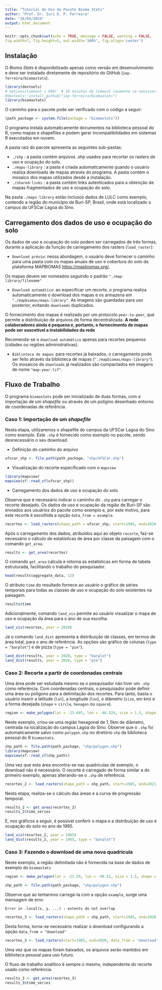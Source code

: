 ```yaml
---
title: "Tutorial de Uso do Pacote Bioma Stats"
author: "Prof. Dr. Iuri E. P. Ferreira"
date: "26/04/2024"
output: html_document
---
```


```r
knitr::opts_chunk$set(echo = TRUE, message = FALSE, warning = FALSE,  fig.show = 'asis', 
fig.width=7, fig.height=5, out.width='100%', fig.align='center')
```

## Instalação

O _Bioma Stats_ é disponibilizado apenas como versão em desenvolvimento e deve ser instalado diretamente de repositório do GitHub (`iep-ferreira/biomastats`).    

```r
library(devtools)
# options(timeout = 600)  # 10 minutos de timeout (aumente se necessario)
#devtools::install_github("iep-ferreira/biomastats")
library(biomastats)
```

O caminho para o pacote pode ser verificado com o código a seguir: 

```r
(path_package <- system.file(package = "biomastats"))
```

O programa instala automaticamente documentos na biblioteca pessoal do R, como mapas e shapefiles e podem gerar incompatibilidades em sistemas R executados em nuvem.   

A pasta raiz do pacote apresenta as seguintes sub-pastas: 

  + `./shp` : a pasta contém arquivos .shp usados para recortar os rasters de uso e ocupação do solo. 
  + `./maps-library` : a pasta é criada automaticamente quando o usuário realiza downloads de mapas através do programa. A pasta contém o mosaico dos mapas utilizados desde a instalação. 
  + `./shared-links` : a pasta contém links autenticados para a obtenção de mapas fragmentados de uso e ocupação do solo. 
  
Na pasta `./maps-library` estão inclusos dados de LULC como exemplo, contendo a região do município de Buri-SP, Brasil, onde está localizado o campus da UFSCar Lagoa do Sino.   
  
## Carregamento dos dados de uso e ocupação do solo

Os dados de uso e ocupação do solo podem ser carregados de três formas, durante a aplicação da função de carregamento dos rasters (`load_raster`): 

  + `Download prévio`: nessa abordagem, o usuário deve fornecer o caminho para uma pasta com os mapas anuais de uso e cobertura do solo da plataforma MAPBIOMAS <https://mapbiomas.org/>. 

 Os mapas devem ser nomeados seguindo o padrão `"./map-library/filename"`
 
  + `Download automático`: ao especificar um recorte, o programa realiza automaticamente o download dos mapas e os armazena em `"./mapbiomas/maps-library"`. As imagens são guardadas para uso posterior, evitando `downloads` duplicados. 
  
O fornecimento dos mapas é realizado por um protocolo `peer-to-peer`, que permite a distribuição de arquivos de forma decentralizada. **A rede colaboradores ainda é pequena e, portanto, o fornecimento de mapas pode ser suscetível a instabilidades da rede**  

Recomenda-se o `download automático` apenas para recortes pequenos (cidades ou regiões administrativas).  

  + `Biblioteca de mapas`: para recortes já baixados, o carregamento pode ser feito através da biblioteca de mapas (`"./mapbiomas/maps-library"`). Os mosaicos de `downloads` já realizados são compactados em imagens de nome `"map-year.tif"`. 
  
## Fluxo de Trabalho

O programa `biomastats` pode ser inicializado de duas formas, com a importação de um _shapefile_ ou através de um polígino desenhado entorno de coordenadas de referência. 

### Caso 1: Importação de um _shapefile_

Nesta etapa, utilizaremos o shapefile do campus da UFSCar Lagoa do Sino como exemplo. Este `.shp` é fornecido como exemplo no pacote, sendo desnecessário o seu download.  

  - Definição do caminho do arquivo

```r
ufscar_shp <- file.path(path_package, "shp/UFSCar.shp")
```

  - Visualização do recorte especificado com o `mapview` 

```r
library(mapview)
mapview(sf::read_sf(ufscar_shp))
```

  - Carregamento dos dados de uso e ocupação do solo

Observe que é necessário indicar o caminho do `.shp` para carregar o recorte desejado. Os dados de uso e ocupação da região de Buri-SP são enviados aos usuários do pacote como exemplo e, por este motivo, para este recorte é escolhida a opção `data_from = example`.

```r
recortes <- load_rasters(shape_path = ufscar_shp, start=1985, end=2020, data_from = "example")
```

Após o carregamento dos dados, atribuídos aqui ao objeto `recorte`, faz-se necessário o cálculo de estatísticas de área por classe da paisagem com o comando `get_area`.  

```r
results <- get_area(recortes)
```

O comando `get_area` calcula e retorna as estatísticas em forma de tabela estruturada, facilitando o trabalho do pesquisador. 

```r
head(results$aggregate_data, 12)
```

O atributo `time` do resultado fornece ao usuário o gráfico de séries temporais para todas as classes de uso e ocupação do solo existentes na paisagem. 

```r
results$time
```
Adicionalmente, comando `land_vis` permite ao usuário visualizar o mapa de uso e ocupação da área para o ano de sua escolha. 

```r
land_vis(recortes, year = 2020)
```

Já o comando `land_dist` apresenta a distribuição de classes, em termos de área total, para o ano de referência. As opções são gráfico de colunas (`type = "barplot"`) e de pizza (`type = "pie"`). 

```r
land_dist(results, year = 2020, type = "barplot")
land_dist(results, year = 2020, type = "pie")
```

### Caso 2: Recorte a partir de coordenadas centrais

Uma área pode ser estudada mesmo se o pesquisador não tiver um `.shp` como referência. Com coordenadas centrais, o pesquisador pode definir uma área ou polígono para a delimitação dos recortes. Para tanto, basta o usuário inserir a latitude (`lat`), a longitude (`lon`), o diâmetro (`size`, em km) e a forma desejada (`shape` = `circle`, `hexagon` ou `square`). 

```r
region <- make_polygon(lat = -23.605, lon = -48.529, size = 1.5, shape = "hexagon")
```

Neste exemplo, criou-se uma região hexagonal de $1,5$km de diâmetro, centrada na localização do campus Lagoa do Sino. Observe que o `.shp` foi automaticamente salvo como `polygon.shp` no diretório `shp` da biblioteca pessoal do R `biomastats`. 

```r
shp_path <- file.path(path_package, "shp/polygon.shp")
library(mapview)
mapview(sf::read_sf(shp_path))
```

Uma vez que esta área encontra-se nas quadrículas de exemplo, o download não é necessário. O recorte é carregado de forma similar a do primeiro exemplo, apenas alterando-se o `.shp` de referência. 

```r
recortes_2 <- load_rasters(shape_path = shp_path, start=1985, end=2021, data_from = "example")
```

Nesta etapa, realiza-se o cálculo das áreas e a curva de progressão temporal. 

```r
results_2 <- get_area(recortes_2)
results_2$time_series
```

E, nos gráficos a seguir, é possível conferir o mapa e a distribuição de uso e ocupação do solo no ano de 1995. 

```r
land_vis(recortes_2, year = 1985)
land_dist(results_2, year = 1985, type = "barplot")
```

### Caso 3: Fazendo o download de uma nova quadrícula

Neste exemplo, a região delimitada não é fornecida na base de dados de exemplo do `biomastats`

```r
region <- make_polygon(lat = -21.59, lon = -48.52, size = 1.5, shape = "hexagon")
```

```r
shp_path <- file.path(path_package, "shp/polygon.shp")
```

Observe que ao tentarmos carregá-la com a opção `example`, surge uma mensagem de erro: 

`Error in .local(x, y, ...) : extents do not overlap`

```r
recortes_3 <- load_rasters(shape_path = shp_path, start=1985, end=2020, data_from = "example")
```

Desta forma, torna-se necessário realizar o download configurando a opção `data_from = "download"` 

```r
recortes_3 <- load_rasters(start=1985, end=2020, data_from = "download")
```

Uma vez que os mapas foram baixados, os arquivos serão mantidos em biblioteca pessoal para uso futuro. 

O fluxo de trabalho analítico é sempre o mesmo, independente do recorte usado como referência.  

```r
results_3 <- get_area(recortes_3)
results_3$time_series
```


